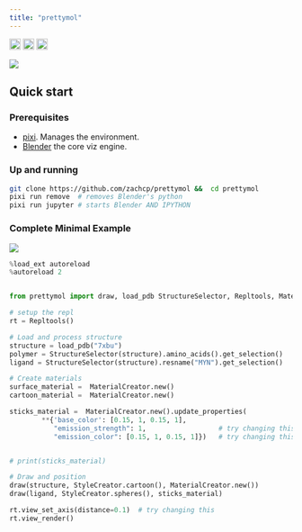 ```yaml
---
title: "prettymol"
---
```



<a href="https://pypi.org/project/biotite"> <img src="https://img.shields.io/badge/powered%20by-Biotite-orange.svg" alt="Badge showing usage of MDAnalysis as a python package powering the add-on" style="height:20px"/></a>
<a href="https://blender.org"> <img src="https://img.shields.io/badge/powered%20by-Blender%20Python-orange.svg" alt="Badge showing usage of bpy as a python package powering the add-on" style="height:20px"/></a>
<a href="https://github.com/BradyJohnston/MolecularNodes"> <img src="https://img.shields.io/badge/powered%20by-MolecularNodes-orange.svg" alt="Badge showing usage of molecularnodes as a python package powering the add-on" style="height:20px"/></a>


![](images/animations/rotate_01.gif)

## Quick start

### Prerequisites

- [pixi](https://pixi.sh/latest/). Manages the environment.
- [Blender](https://www.blender.org) the core viz engine.


### Up and running

```sh
git clone https://github.com/zachcp/prettymol &&  cd prettymol
pixi run remove  # removes Blender's python
pixi run jupyter # starts Blender AND IPYTHON
```


### Complete Minimal Example

![](images/materials/green_glow.png)

```python
%load_ext autoreload
%autoreload 2


from prettymol import draw, load_pdb StructureSelector, Repltools, MaterialCreator, StyleCreator, LightingCreator

# setup the repl
rt = Repltools()

# Load and process structure
structure = load_pdb("7xbu")
polymer = StructureSelector(structure).amino_acids().get_selection()
ligand = StructureSelector(structure).resname("MYN").get_selection()

# Create materials
surface_material =  MaterialCreator.new()
cartoon_material =  MaterialCreator.new()

sticks_material =  MaterialCreator.new().update_properties(
        **{'base_color': [0.15, 1, 0.15, 1],
           "emission_strength": 1,                  # try changing this
           "emission_color": [0.15, 1, 0.15, 1]})   # try changing this


# print(sticks_material)

# Draw and position
draw(structure, StyleCreator.cartoon(), MaterialCreator.new())
draw(ligand, StyleCreator.spheres(), sticks_material)

rt.view_set_axis(distance=0.1)  # try changing this
rt.view_render()
```
